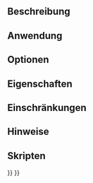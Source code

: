 <languages/>
{{VeryImportantMessage|Obsolete ({{VersionPlus|1.0}}).}}

{{Docnav/de
|
|
|[[FEM_Workbench/de|FEM]]
|
|
|IconC=Workbench_FEM.svg
}}

{{GuiCommand
|Name=FEM CreateNodesSet
|MenuLocation=Mesh → Nodes set
|Workbenches=[[FEM_Workbench|FEM]]
|SeeAlso=[[FEM_tutorial|FEM tutorial]]
}}

<span id="Description"></span>
==Beschreibung==


<span id="Usage"></span>
==Anwendung==


<span id="Options"></span>
==Optionen==


<span id="Properties"></span>
==Eigenschaften==


<span id="Limitations"></span>
==Einschränkungen==


<span id="Notes"></span>
==Hinweise==


<span id="Scripting"></span>
==Skripten==


{{Docnav/de
|
|
|[[FEM_Workbench/de|FEM]]
|
|
|IconC=Workbench_FEM.svg
}}

{{FEM Tools navi{{#translation:}}}}
{{Userdocnavi{{#translation:}}}}